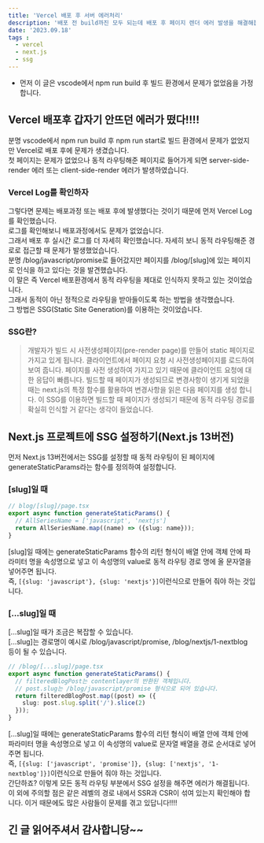 ```yaml
---
title: 'Vercel 배포 후 서버 에러처리'
description: '배포 전 build까진 모두 되는데 배포 후 페이지 렌더 에러 발생을 해결해봅시다'
date: '2023.09.18'
tags :
  - vercel
  - next.js
  - ssg
---
```


- 먼저 이 글은 vscode에서 npm run build 후 빌드 환경에서 문제가 없었음을 가정합니다.

## Vercel 배포후 갑자기 안뜨던 에러가 떴다!!!!
분명 vscode에서 npm run build 후 npm run start로 빌드 환경에서 문제가 없었지만 Vercel로 배포 후에 문제가 생겼습니다. <br/>
첫 페이지는 문제가 없었으나 동적 라우팅해준 페이지로 들어가게 되면 server-side-render 에러 또는 client-side-render 에러가 발생하였습니다. <br/>

### Vercel Log를 확인하자
그렇다면 문제는 배포과정 또는 배포 후에 발생했다는 것이기 때문에 먼저 Vercel Log를 확인했습니다. <br/>
로그를 확인해보니 배포과정에서도 문제가 없었습니다. <br/>
그래서 배포 후 실시간 로그를 더 자세히 확인했습니다. 자세히 보니 동적 라우팅해준 경로로 접근할 때 문제가 발생했었습니다. <br/>
분명 /blog/javascript/promise로 들어갔지만 페이지를 /blog/[slug]에 있는 페이지로 인식을 하고 있다는 것을 발견했습니다. <br/>
이 말은 즉 Vercel 배포환경에서 동적 라우팅을 제대로 인식하지 못하고 있는 것이었습니다. <br/>
그래서 동적이 아닌 정적으로 라우팅을 받아들이도록 하는 방법을 생각했습니다. <br/>
그 방법은 SSG(Static Site Generation)를 이용하는 것이었습니다. <br/>

### SSG란?
> 개발자가 빌드 시 사전생성페이지(pre-render page)를 만들어 static 페이지로 가지고 있게 됩니다.
클라이언트에서 페이지 요청 시 사전생성페이지를 로드하여 보여 줍니다.
페이지를 사전 생성하여 가지고 있기 때문에 클라이언트 요청에 대한 응답이 빠릅니다.
빌드할 때 페이지가 생성되므로 변경사항이 생기게 되었을 때는 next.js의 특정 함수를 활용하여 변경사항을 읽은 다음 페이지를 생성 합니다.
이 SSG를 이용하면 빌드할 때 페이지가 생성되기 때문에 동적 라우팅 경로를 확실히 인식할 거 같다는 생각이 들었습니다.

## Next.js 프로젝트에 SSG 설정하기(Next.js 13버전)
먼저 Next.js 13버전에서는 SSG를 설정할 때 동적 라우팅이 된 페이지에 generateStaticParams라는 함수를 정의하여 설정합니다.

### [slug]일 때
```ts
// blog/[slug]/page.tsx
export async function generateStaticParams() {
  // AllSeriesName = ['javascript', 'nextjs']
  return AllSeriesName.map((name) => ({slug: name}));
}
```
[slug]일 때에는 generateStaticParams 함수의 리턴 형식이 배열 안에 객체 안에 파라미터 명을 속성명으로 넣고 이 속성명의 value로 동적 라우팅 경로 명에 올 문자열을 넣어주면 됩니다. <br/>
즉, ```[{slug: 'javascript'}, {slug: 'nextjs'}]```이런식으로 만들어 줘야 하는 것입니다.


### [...slug]일 때
[...slug]일 때가 조금은 복잡할 수 있습니다. <br/>
[...slug]는 경로명이 예시로 /blog/javascript/promise, /blog/nextjs/1-nextblog 등이 될 수 있습니다.
```ts
// /blog/[...slug]/page.tsx
export async function generateStaticParams() {
  // filteredBlogPost는 contentlayer의 반환된 객체입니다.
  // post.slug는 /blog/javascript/promise 형식으로 되어 있습니다.
  return filteredBlogPost.map((post) => ({
    slug: post.slug.split('/').slice(2)
  }));
}
```
[...slug]일 때에는 generateStaticParams 함수의 리턴 형식이 배열 안에 객체 안에 파라미터 명을 속성명으로 넣고 이 속성명의 value로 문자열 배열을 경로 순서대로 넣어주면 됩니다. <br/>
즉, ```[{slug: ['javascript', 'promise']}, {slug: ['nextjs', '1-nextblog']}]```이런식으로 만들어 줘야 하는 것입니다.
<br/>
간단하죠? 이렇게 모든 동적 라우팅 부분에서 SSG 설정을 해주면 에러가 해결됩니다. <br/>
이 외에 주의할 점은 같은 레벨의 경로 내에서 SSR과 CSR이 섞여 있는지 확인해야 합니다. 이거 때문에도 많은 사람들이 문제를 겪고 있답니다!!!!
<br/>

## 긴 글 읽어주셔서 감사합니당~~